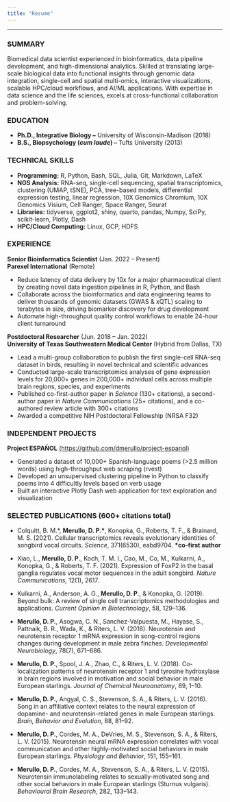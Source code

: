 ```yaml
---
title: "Resume"
---
```


***

### SUMMARY

Biomedical data scientist experienced in bioinformatics, data pipeline development, and high-dimensional analytics. Skilled at translating large-scale biological data into functional insights through genomic data integration, single-cell and spatial multi-omics, interactive visualizations, scalable HPC/cloud workflows, and AI/ML applications. With expertise in data science and the life sciences, excels at cross-functional collaboration and problem-solving.

### EDUCATION

- **Ph.D., Integrative Biology –** University of Wisconsin-Madison (2018)
- **B.S., Biopsychology (*cum laude*) –** Tufts University (2013)

### TECHNICAL SKILLS

- **Programming:** R, Python, Bash, SQL, Julia, Git, Markdown, LaTeX
- **NGS Analysis:** RNA-seq, single-cell sequencing, spatial transcriptomics, clustering (UMAP, tSNE), PCA, tree-based models, differential expression testing, linear regression, 10X Genomics Chromium, 10X Genomics Visium, Cell Ranger, Space Ranger, Seurat
- **Libraries:** tidyverse, ggplot2, shiny, quarto, pandas, Numpy, SciPy, scikit-learn, Plotly, Dash
- **HPC/Cloud Computing:** Linux, GCP, HDFS

### EXPERIENCE

**Senior Bioinformatics Scientist** (Jan. 2022 – Present)\
**Parexel International**  (Remote)

- Reduce latency of data delivery by 10x for a major pharmaceutical client by creating novel data ingestion pipelines in R, Python, and Bash
- Collaborate across the bioinformatics and data engineering teams to deliver thousands of genomic datasets (GWAS & xQTL) scaling to terabytes in size, driving biomarker discovery for drug development
- Automate high-throughput quality control workflows to enable 24-hour client turnaround

**Postdoctoral Researcher** (Jun. 2018 – Jan. 2022) \
**University of Texas Southwestern Medical Center**  (Hybrid from Dallas, TX)
  
- Lead a multi-group collaboration to publish the first single-cell RNA-seq dataset in birds, resulting in novel technical and scientific advances
- Conducted large-scale transcriptomics analyses of gene expression levels for 20,000+ genes in 200,000+ individual cells across multiple brain regions, species, and experiments
- Published co-first-author paper in *Science* (130+ citations), a second-author paper in *Nature Communications* (25+ citations), and a co-authored review article with 300+ citations
- Awarded a competitive NIH Postdoctoral Fellowship (NRSA F32)

### INDEPENDENT PROJECTS

**Project ESPAÑOL** [(https://github.com/dmerullo/project-espanol)](https://github.com/dmerullo/project-espanol){target="_blank"}

- Generated a dataset of 10,000+ Spanish-language poems (>2.5 million words) using high-throughput web scraping (rvest)
- Developed an unsupervised clustering pipeline in Python to classify poems into 4 difficultly levels based on verb usage
- Built an interactive Plotly Dash web application for text exploration and visualization
  
### SELECTED PUBLICATIONS (600+ citations total)

- Colquitt, B. M.\*, <strong>Merullo, D. P.\*</strong>, Konopka, G., Roberts, T. F., & Brainard, M. S. (2021). Cellular transcriptomics reveals evolutionary identities of songbird vocal circuits. *Science*, 371(6530), eabd9704. <strong>*co-first author</strong>

- Xiao, L., **Merullo, D. P.**, Koch, T. M. I., Cao, M., Co, M., Kulkarni, A., Konopka, G., & Roberts, T. F. (2021). Expression of FoxP2 in the basal ganglia regulates vocal motor sequences in the adult songbird. *Nature Communications*, 12(1), 2617.

- Kulkarni, A., Anderson, A. G., **Merullo, D. P.**, & Konopka, G. (2019). Beyond bulk: A review of single cell transcriptomics methodologies and applications. *Current Opinion in Biotechnology*, 58, 129–136.

- **Merullo, D. P.**, Asogwa, C. N., Sanchez-Valpuesta, M., Hayase, S., Pattnaik, B. R., Wada, K., & Riters, L. V. (2018). Neurotensin and neurotensin receptor 1 mRNA expression in song-control regions changes during development in male zebra finches. *Developmental Neurobiology*, 78(7), 671–686.

- **Merullo, D. P.**, Spool, J. A., Zhao, C., & Riters, L. V. (2018). Co-localization patterns of neurotensin receptor 1 and tyrosine hydroxylase in brain regions involved in motivation and social behavior in male European starlings. *Journal of Chemical Neuroanatomy*, 89, 1–10.

- **Merullo, D. P.**, Angyal, C. S., Stevenson, S. A., & Riters, L. V. (2016). Song in an affiliative context relates to the neural expression of dopamine- and neurotensin-related genes in male European starlings. *Brain, Behavior and Evolution*, 88, 81–92.

- **Merullo, D. P.**, Cordes, M. A., DeVries, M. S., Stevenson, S. A., & Riters, L. V. (2015). Neurotensin neural mRNA expression correlates with vocal communication and other highly-motivated social behaviors in male European starlings. *Physiology and Behavior*, 151, 155–161.

- **Merullo, D. P.**, Cordes, M. A., Stevenson, S. A., & Riters, L. V. (2015). Neurotensin immunolabeling relates to sexually-motivated song and other social behaviors in male European starlings (Sturnus vulgaris). *Behavioural Brain Research*, 282, 133–143. 
